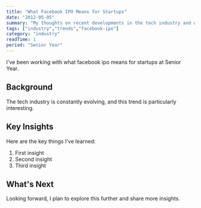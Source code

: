 ```yaml
---
title: "What Facebook IPO Means for Startups"
date: "2012-05-05"
summary: "My thoughts on recent developments in the tech industry and what they mean for developers."
tags: ["industry","trends","facebook-ipo"]
category: "industry"
readTime: 1
period: "Senior Year"
---
```


I've been working with what facebook ipo means for startups at Senior Year.

## Background

The tech industry is constantly evolving, and this trend is particularly interesting.

## Key Insights

Here are the key things I've learned:

1. First insight
2. Second insight
3. Third insight

## What's Next

Looking forward, I plan to explore this further and share more insights.

